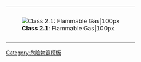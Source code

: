 {| cellspacing="0" style="height: 100px; border: solid {{{bordercolor|black}}} 1px; color: black; background: {{{color1|white}}};" width=99%
|-
| rowspan=2 style="padding: 2pt; height: 100px; background: {{{color2|white}}};" | [[Image:HAZMAT Class 2-1 Flammable Gas.png|'''Class 2.1''': Flammable Gas|100px]]
|-
| align=center | {{{text|'''2.1'''：易燃性氣體}}}
|}<noinclude>
[[Category:危險物質模板]]
</noinclude>